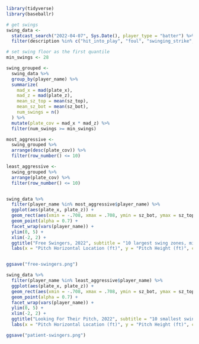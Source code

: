 

```r
library(tidyverse)
library(baseballr)
```

```r

# get swings
swing_data <-
  statcast_search("2022-04-07", Sys.Date(), player_type = "batter") %>%
  filter(description %in% c("hit_into_play", "foul", "swinging_strike", "foul_tip", "swinging_strike_blocked"))

# set swing floor as the first quantile
min_swings <- 28

swing_grouped <-
  swing_data %>%
  group_by(player_name) %>%
  summarize(
    mad_x = mad(plate_x),
    mad_z = mad(plate_z),
    mean_sz_top = mean(sz_top),
    mean_sz_bot = mean(sz_bot),
    num_swings = n()
  ) %>%
  mutate(plate_cov = mad_x * mad_z) %>%
  filter(num_swings >= min_swings)

most_aggressive <-
  swing_grouped %>%
  arrange(desc(plate_cov)) %>%
  filter(row_number() <= 10)

least_aggressive <-
  swing_grouped %>%
  arrange(plate_cov) %>%
  filter(row_number() <= 10)


swing_data %>%
  filter(player_name %in% most_aggressive$player_name) %>%
  ggplot(aes(plate_x, plate_z)) +
  geom_rect(aes(xmin = -.708, xmax = .708, ymin = sz_bot, ymax = sz_top), color = "grey", fill = "palegreen", alpha = 0.1, lty = "dashed") +
  geom_point(alpha = 0.7) +
  facet_wrap(vars(player_name)) +
  ylim(0, 5) +
  xlim(-2, 2) +
  ggtitle("Free Swingers, 2022", subtitle = "10 largest swing zones, min. 50 swings") +
  labs(x = "Pitch Horizontal Location (ft)", y = "Pitch Height (ft)", caption = "Source: Baseball Savant through April 24, 2022")


ggsave("free-swingers.png")

swing_data %>%
  filter(player_name %in% least_aggressive$player_name) %>%
  ggplot(aes(plate_x, plate_z)) +
  geom_rect(aes(xmin = -.708, xmax = .708, ymin = sz_bot, ymax = sz_top), color = "grey", fill = "palegreen", alpha = 0.1, lty = "dashed") +
  geom_point(alpha = 0.7) +
  facet_wrap(vars(player_name)) +
  ylim(0, 5) +
  xlim(-2, 2) +
  ggtitle("Looking For Their Pitch, 2022", subtitle = "10 smallest swing zones, min. 50 swings") +
  labs(x = "Pitch Horizontal Location (ft)", y = "Pitch Height (ft)", caption = "Source: Baseball Savant through April 24, 2022")

ggsave("patient-swingers.png")
```
